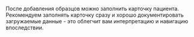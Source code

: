 После добавления образцов можно заполнить карточку пациента.
Рекомендуем заполнять карточку сразу и хорошо документировать загружаемые данные - это облегчит
вам интерпретацию и навигацию впоследствии.